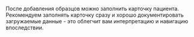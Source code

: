 После добавления образцов можно заполнить карточку пациента.
Рекомендуем заполнять карточку сразу и хорошо документировать загружаемые данные - это облегчит
вам интерпретацию и навигацию впоследствии.